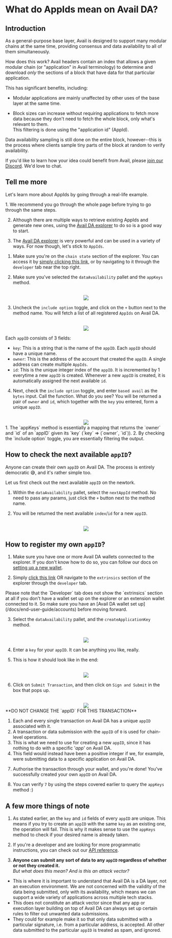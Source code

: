 
# What do AppIds mean on Avail DA?

## Introduction

As a general-purpose base layer, Avail is designed to support many
modular chains at the same time, providing consensus and data
availability to all of them simultaneously.

How does this work? Avail headers contain an index that allows a given
modular chain (or "application" in Avail terminology) to determine and
download _only_ the sections of a block that have data for that
particular application.

This has significant benefits, including:

- Modular applications are mainly unaffected by other uses of the
  base layer at the same time.

- Block sizes can increase without requiring applications to fetch
  more data because they don't need to fetch the whole block, only what's
  relevant to them. \
  This filtering is done using the "application id" (AppId).

Data availability sampling is still done on the entire block,
however--this is the process where clients sample tiny parts of
the block at random to verify availability.

If you'd like to learn how your idea could
benefit from Avail, please [join our
Discord](https://discord.gg/AvailProject). We'd love to chat.

## Tell me more

Let's learn more about AppIds by going through a real-life example.

<Callout type="info">
1. We recommend you go through the whole page before trying to go through the same steps.

2. Although there are multiple ways to retrieve existing AppIds and generate new ones, using the [Avail DA explorer](https://explorer.availproject.org/#/chainstate) to do so
is a good way to start.

3. The [Avail DA explorer](https://explorer.availproject.org/#/) is very powerful and can be used in a variety of ways.
For now though, let's stick to `AppIds`.
</Callout>

1. Make sure you're on the `chain state` section of the explorer. You can access it by [simply clicking this link](https://explorer.availproject.org/#/chainstate),
or by navigating to it through the `developer` tab near the top right.

2. Make sure you've selected the `dataAvailability` pallet and the `appKeys` method.

<br/>
<div align="center">
<img src="/img/app-ids/app-id-1.png" align="center" /> 
</div>

3. Uncheck the `include option` toggle, and click on the `+` button next to the method name.
You will fetch a list of all registered `AppIds` on Avail DA.

<br/>
<div align="center">
<img src="/img/app-ids/app-id-2.png" align="center" /> 
</div>

Each `appID` consists of 3 fields:

- `key`: This is a string that is the name of the `appID`. Each `appID` should have a unique name.
- `owner`: This is the address of the account that created the `appID`. A single address can create multiple `AppIds`.
- `id`: This is the unique integer index of the `appID`. It is incremented by 1 everytime a new `appID` is created. Whenever a new
`appID` is created, it is automatically assigned the next available `id`.

4. Next, check the `include option` toggle, and enter `based avail` as the `bytes` input. Call the function. What do you see?
You will be returned a pair of `owner` and `id`, which together with the `key` you entered, form a unique `appID`.

<br/>
<div align="center">
<img src="/img/app-ids/app-id-3.png"  align="center" /> 
</div>

<Callout type="info">
1. The `appKeys` method is essentially a mapping that returns the `owner` and `id` of an `appID` given its `key` (`key` => (`owner`, `id`)).
2. By checking the `include option` toggle, you are essentially filtering the output.
</Callout>

## How to check the next available `appID`?

Anyone can create their own `appID` on Avail DA. The process is entirely democratic 😅, and it's rather simple too.

Let us first check out the next available `appID` on the newtork.

1. Within the `dataAvailability` pallet, select the `nextAppId` method.
No need to pass any params, just click the `+` button next to the method name.

2. You will be returned the next available `index`/`id` for a new `appID`.

<br/>
<div align="center">
<img src="/img/app-ids/app-id-4.png" align="center" /> 
</div>

## How to register my own `appID`?

1. Make sure you have one or more Avail DA wallets connected to the explorer. If you don't know how to do so,
you can follow our docs on [setting up a new wallet](/docs/end-user-guide/accounts#creating-an-account-on-avail-da).

2. Simply [click this link](https://explorer.availproject.org/#/extrinsics) OR navigate to the `extrinsics` section of the explorer through the `developer` tab.

<Callout type="info">
Please note that the `Developer` tab does not show the `extrinsics` section at all if you don't
have a wallet set up on the explorer or an extension wallet connected to it.
So make sure you have an [Avail DA wallet set up](/docs/end-user-guide/accounts) before moving forward.
</Callout>

3. Select the `dataAvailability` pallet, and the `createApplicationKey` method.

<br/>
<div align="center">
<img src="/img/app-ids/app-id-5.png" align="center" /> 
</div>

4. Enter a `key` for your `appID`. It can be anything you like, really.

5. This is how it should look like in the end:

<br/>
<div align="center">
<img src="/img/app-ids/app-id-6.png" align="center" /> 
</div>

6. Click on `Submit Transaction`, and then click on `Sign and Submit` in the box that pops up.

<br/>
<div align="center">
<img src="/img/app-ids/app-id-6.png" align="center" /> 
</div>

<Callout type="info">
**DO NOT CHANGE THE `appID` FOR THIS TRANSACTION**<br/>

1. Each and every single transaction on Avail DA has a unique `appID` associated with it.
2. A transaction or data submission with the `appID` of `0` is used for chain-level operations.
3. This is what we need to use for creating a new `appID`, since it has nothing to do with a specific '*app*' on Avail DA.
4. This field would instead have been a positive integer if we, for example, were submitting data to a specific application on Avail DA.
</Callout>

7. Authorise the transaction through your wallet, and you're done! You've successfully created your own `appID` on Avail DA.

8. You can verify `7` by using the steps covered earlier to query the `appKeys` method :)

## A few more things of note

1. As stated earlier, an the `key` and `id` fields of every `appID` are unique. This means if you try to create an `appID` with the same `key` as an existing one,
the operation will fail. This is why it makes sense to use the `appKeys` method to check if your desired name is already taken.

2. If you're a developer and are looking for more programmatic instructions, you can check out our [API reference](/api-reference/avail-node-api/da-create-application-key).

3. **Anyone can submit any sort of data to any `appID` regardless of whether or not they created it.** \
*But what does this mean? And is this an attack vector?*

- This is where it is important to understand that Avail DA is a DA layer, not an execution environment.
We are not concerned with the validity of the data being submitted, only with its availability, which means we can support a wide variety of applications across multiple tech stacks.
- This does not constitute an attack vector since that any app or execution layer building on top of Avail DA can always set up
certain rules to filter out unwanted data submissions.
- They could for example make it so that only data submitted with a particular signature, i.e. from a particular address, is accepted.
All other data submitted to the particular `appID` is treated as spam, and ignored.